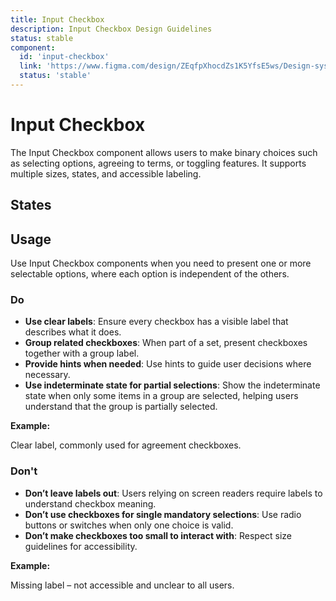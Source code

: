 ```yaml
---
title: Input Checkbox
description: Input Checkbox Design Guidelines
status: stable
component:
  id: 'input-checkbox'
  link: 'https://www.figma.com/design/ZEqfpXhocdZs1K5YfsE5ws/Design-system?node-id=5205-2026&t=sOPBcSILxOa8Sc8a-4'
  status: 'stable'
---
```


# Input Checkbox

The Input Checkbox component allows users to make binary choices such as selecting options, agreeing to terms, or toggling features. It supports multiple sizes, states, and accessible labeling.

<Section current="design">

<ComponentPreview>
  <InputCheckbox label="Checkbox" value="value-1" />
</ComponentPreview>
<FigmaPreviewButton href="https://www.figma.com/design/ZEqfpXhocdZs1K5YfsE5ws/Design-system?node-id=5205-2026&t=sOPBcSILxOa8Sc8a-4" />

## States

<ComponentPreviewLayout>
  <ComponentPreviewItem className="w-52">
    <InputCheckbox label="Checkbox" />
  </ComponentPreviewItem>
  <ComponentPreviewItem className="w-52">
    <InputCheckbox
      id="checkbox-id-1"
      autoFocus
      label="Checkbox"
      value="value-1"
    />
  </ComponentPreviewItem>
  <ComponentPreviewItem className="w-52">
    <InputCheckbox
      disabled
      id="checkbox-id-2"
      label="Checkbox"
      value="value-2"
    />
  </ComponentPreviewItem>
</ComponentPreviewLayout>

## Usage

Use Input Checkbox components when you need to present one or more selectable options, where each option is independent of the others.

### Do

- **Use clear labels**: Ensure every checkbox has a visible label that describes what it does.
- **Group related checkboxes**: When part of a set, present checkboxes together with a group label.
- **Provide hints when needed**: Use hints to guide user decisions where necessary.
- **Use indeterminate state for partial selections**: Show the indeterminate state when only some items in a group are selected, helping users understand that the group is partially selected.

**Example:**

<ComponentContainer>
  <div className="flex flex-col gap-4">
    <InputCheckbox
      id="terms-checkbox"
      label="I agree to the terms and conditions"
    />
    <div className="gi-text-sm gi-text-gray-600">
      Clear label, commonly used for agreement checkboxes.
    </div>
  </div>
</ComponentContainer>

### Don't

- **Don’t leave labels out**: Users relying on screen readers require labels to understand checkbox meaning.
- **Don’t use checkboxes for single mandatory selections**: Use radio buttons or switches when only one choice is valid.
- **Don’t make checkboxes too small to interact with**: Respect size guidelines for accessibility.

**Example:**

<ComponentContainer>
  <div className="flex flex-col gap-4">
    <InputCheckbox label="" />
    <div className="gi-text-sm gi-text-gray-600">
      Missing label – not accessible and unclear to all users.
    </div>
  </div>
</ComponentContainer>

</Section>
